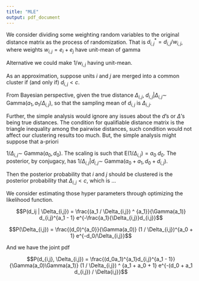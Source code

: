 ```yaml
---
title: "MLE"
output: pdf_document
---
```


We consider dividing some weighting random variables to the original distance matrix as the process of randomization. That is $d^*_{i,j} = d_{i,j} / w_{i,j}$, where weights $w_{i,j} = e_i + e_j$ have unit-mean of gamma 

Alternative we could make $1 / w_{i,j}$ having unit-mean. 

As an approximation, suppose units $i$ and $j$ are merged into a common cluster if (and only if) $d_{i,j} < c$. 



From Bayesian perspective, given the true distance $\Delta_{i,j}$, $d_{i,j} | \Delta_{i,j} \sim$ Gamma($a_1, a_1 / \Delta_{i,j}$), so that the sampling mean of $d_{i,j}$ is $\Delta_{i,j}$. 

Further, the simple analysis would ignore any issues about the $d$'s or $\Delta$'s being true distances. The condition for qualifiable distance matrix is the triangle inequality among the pairwise distances, such condition would not affect our clustering results too much. But, the simple analysis might suppose that a-priori

$1 / \Delta_{i,j} \sim$ Gamma($a_0, d_0$). The scaling is such that E$(1 / \Delta_{i,j}) = a_0 \ d_0$. The posterior, by conjugacy, has $1 / \Delta_{i,j} | d_{i,j} \sim$ Gamma($a_0 + a_1, d_0 + d_{i,j}$).

Then the posterior probability that $i$ and $j$ should be clustered is the posterior probability that $\Delta_{i,j} < c$, which is ...


We consider estimating those hyper parameters through optimizing the likelihood function. 

$$P(d_ij | \Delta_{i,j}) = \frac{(a_1 / \Delta_{i,j}) ^ {a_1}}{\Gamma(a_1)} d_{i,j}^{a_1 - 1} e^{-\frac{a_1}{\Delta_{i,j}}d_{i,j}}$$

$$P(\Delta_{i,j}) = \frac{(d_0)^{a_0}}{\Gamma(a_0)} (1 / \Delta_{i,j})^{a_0 + 1} e^{-d_0/\Delta_{i,j}}$$

And we have the joint pdf 

$$P(d_{i,j}, \Delta_{i,j}) = \frac{(d_0a_1)^{a_1}d_{i,j}^{a_1 - 1}}{\Gamma(a_0)\Gamma(a_1)} (1 / \Delta_{i,j}) ^ {a_1 + a_0 + 1} e^{-(d_0 + a_1 d_{i,j}) / \Delta{i,j}}$$


